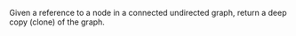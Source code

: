 Given a reference to a node in a connected undirected graph, return a deep copy (clone) of the graph.
